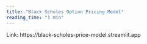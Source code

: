 ```yaml
---
title: "Black Scholes Option Pricing Model"
reading_time: "1 min"
---
```


Link: 
https://black-scholes-price-model.streamlit.app

